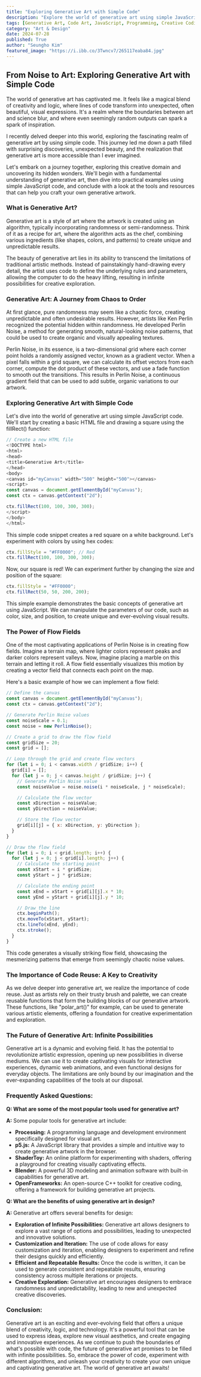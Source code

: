 ```yaml
---
title: "Exploring Generative Art with Simple Code"
description: "Explore the world of generative art using simple JavaScript code. Learn the basics, discover techniques like Perlin Noise, and create visually captivating flow fields. This beginner-friendly guide will introduce you to the tools and resources for creating your own generative artwork."
tags: [Generative Art, Code Art, JavaScript, Programming, Creative Coding, Digital Art, Perlin Noise, Flow Fields, Art Tutorials, Beginner Guide]
category: "Art & Design"
date: 2024-07-28
published: True
author: "Seungho Kim"
featured_image: "https://i.ibb.co/3Twncv7/265117eaba84.jpg"
---
```


## From Noise to Art: Exploring Generative Art with Simple Code

The world of generative art has captivated me. It feels like a magical blend of creativity and logic, where lines of code transform into unexpected, often beautiful, visual expressions.  It's a realm where the boundaries between art and science blur, and where even seemingly random outputs can spark a spark of inspiration.

I recently delved deeper into this world, exploring the fascinating realm of generative art by using simple code.  This journey led me down a path filled with surprising discoveries, unexpected beauty, and the realization that generative art is more accessible than I ever imagined.

Let's embark on a journey together, exploring this creative domain and uncovering its hidden wonders.  We'll begin with a fundamental understanding of generative art, then dive into practical examples using simple JavaScript code, and conclude with a look at the tools and resources that can help you craft your own generative artwork.

### What is Generative Art?

Generative art is a style of art where the artwork is created using an algorithm, typically incorporating randomness or semi-randomness.  Think of it as a recipe for art, where the algorithm acts as the chef, combining various ingredients (like shapes, colors, and patterns) to create unique and unpredictable results. 

The beauty of generative art lies in its ability to transcend the limitations of traditional artistic methods. Instead of painstakingly hand-drawing every detail, the artist uses code to define the underlying rules and parameters, allowing the computer to do the heavy lifting, resulting in infinite possibilities for creative exploration.

###  Generative Art: A Journey from Chaos to Order

At first glance, pure randomness may seem like a chaotic force, creating unpredictable and often undesirable results. However, artists like Ken Perlin recognized the potential hidden within randomness.  He developed Perlin Noise, a method for generating smooth, natural-looking noise patterns,  that could be used to create organic and visually appealing textures.

Perlin Noise, in its essence, is a two-dimensional grid where each corner point holds a randomly assigned vector, known as a gradient vector. When a pixel falls within a grid square, we can calculate its offset vectors from each corner, compute the dot product of these vectors, and use a fade function to smooth out the transitions.  This results in Perlin Noise, a continuous gradient field that can be used to add subtle, organic variations to our artwork.

###  Exploring Generative Art with Simple Code

Let's dive into the world of generative art using simple JavaScript code. We'll start by creating a basic HTML file and drawing a square using the fillRect() function:

```javascript
// Create a new HTML file
<!DOCTYPE html>
<html>
<head>
<title>Generative Art</title>
</head>
<body>
<canvas id="myCanvas" width="500" height="500"></canvas>
<script>
const canvas = document.getElementById("myCanvas");
const ctx = canvas.getContext("2d");

ctx.fillRect(100, 100, 300, 300);
</script>
</body>
</html>
```

This simple code snippet creates a red square on a white background.  Let's experiment with colors by using hex codes:

```javascript
ctx.fillStyle = "#FF0000"; // Red
ctx.fillRect(100, 100, 300, 300);
```

Now, our square is red! We can experiment further by changing the size and position of the square:

```javascript
ctx.fillStyle = "#FF0000"; 
ctx.fillRect(50, 50, 200, 200);
```

This simple example demonstrates the basic concepts of generative art using JavaScript. We can manipulate the parameters of our code, such as color, size, and position, to create unique and ever-evolving visual results.

###  The Power of Flow Fields

One of the most captivating applications of Perlin Noise is in creating flow fields.  Imagine a terrain map, where lighter colors represent peaks and darker colors represent valleys. Now, imagine placing a marble on this terrain and letting it roll.  A flow field essentially visualizes this motion by creating a vector field that connects each point on the map.

Here's a basic example of how we can implement a flow field:

```javascript
// Define the canvas
const canvas = document.getElementById("myCanvas");
const ctx = canvas.getContext("2d");

// Generate Perlin Noise values
const noiseScale = 0.1;
const noise = new PerlinNoise();

// Create a grid to draw the flow field
const gridSize = 20;
const grid = [];

// Loop through the grid and create flow vectors
for (let i = 0; i < canvas.width / gridSize; i++) {
  grid[i] = [];
  for (let j = 0; j < canvas.height / gridSize; j++) {
    // Generate Perlin Noise value
    const noiseValue = noise.noise(i * noiseScale, j * noiseScale);

    // Calculate the flow vector
    const xDirection = noiseValue;
    const yDirection = noiseValue;

    // Store the flow vector
    grid[i][j] = { x: xDirection, y: yDirection };
  }
}

// Draw the flow field
for (let i = 0; i < grid.length; i++) {
  for (let j = 0; j < grid[i].length; j++) {
    // Calculate the starting point
    const xStart = i * gridSize;
    const yStart = j * gridSize;

    // Calculate the ending point
    const xEnd = xStart + grid[i][j].x * 10;
    const yEnd = yStart + grid[i][j].y * 10;

    // Draw the line
    ctx.beginPath();
    ctx.moveTo(xStart, yStart);
    ctx.lineTo(xEnd, yEnd);
    ctx.stroke();
  }
}
```

This code generates a visually striking flow field, showcasing the mesmerizing patterns that emerge from seemingly chaotic noise values.

###  The Importance of  Code Reuse: A Key to Creativity

As we delve deeper into generative art, we realize the importance of code reuse.  Just as artists rely on their trusty brush and palette,  we can create reusable functions that form the building blocks of our generative artwork.  These functions, like "polar_art()" for example, can be used to generate various artistic elements, offering a foundation for creative experimentation and exploration.

###  The Future of Generative Art: Infinite Possibilities

Generative art is a dynamic and evolving field.  It has the potential to revolutionize artistic expression, opening up new possibilities in diverse mediums.  We can use it to create captivating visuals for interactive experiences, dynamic web animations, and even functional designs for everyday objects.  The limitations are only bound by our imagination and the ever-expanding capabilities of the tools at our disposal.

###  Frequently Asked Questions:

**Q: What are some of the most popular tools used for generative art?**

**A:** Some popular tools for generative art include:

- **Processing:**  A programming language and development environment specifically designed for visual art.
- **p5.js:**  A JavaScript library that provides a simple and intuitive way to create generative artwork in the browser.
- **ShaderToy:**  An online platform for experimenting with shaders, offering a playground for creating visually captivating effects.
- **Blender:**  A powerful 3D modeling and animation software with built-in capabilities for generative art.
- **OpenFrameworks:**  An open-source C++ toolkit for creative coding, offering a framework for building generative art projects.

**Q: What are the benefits of using generative art in design?**

**A:**  Generative art offers several benefits for design:

- **Exploration of Infinite Possibilities:**  Generative art allows designers to explore a vast range of options and possibilities, leading to unexpected and innovative solutions.
- **Customization and Iteration:**  The use of code allows for easy customization and iteration, enabling designers to experiment and refine their designs quickly and efficiently.
- **Efficient and Repeatable Results:**  Once the code is written, it can be used to generate consistent and repeatable results, ensuring consistency across multiple iterations or projects.
- **Creative Exploration:**  Generative art encourages designers to embrace randomness and unpredictability, leading to new and unexpected creative discoveries.


###  Conclusion:

Generative art is an exciting and ever-evolving field that offers a unique blend of creativity, logic, and technology.  It's a powerful tool that can be used to express ideas, explore new visual aesthetics, and create engaging and innovative experiences.   As we continue to push the boundaries of what's possible with code, the future of generative art promises to be filled with infinite possibilities.  So, embrace the power of code, experiment with different algorithms, and unleash your creativity to create your own unique and captivating generative art.  The world of generative art awaits!
